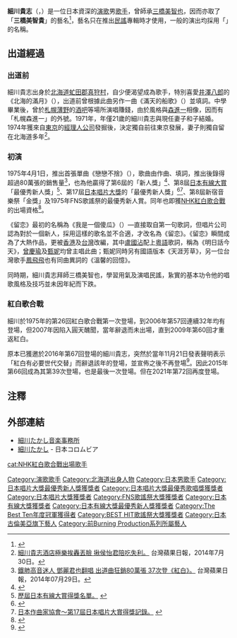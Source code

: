 {{NoteTA
|1=zh-cn:留恋;zh-tw:戀戀不捨;zh-hk:戀戀不捨;
}}
{{藝人
| 姓名 = 細川貴志
| 類型 = 男歌手
| 圖片 =
| 圖片簡介 = 
| 本名 = 
| 其他藝名 = 三橋美智貴
| 暱稱 = 
| 外文名 = ほそかわ たかし
| 外文 = 日文
| 英文名 = Hosokawa Takashi
| 綽號 =
| 出生日期 = {{birth date and age|1950|6|15}}
| 出生地點 = {{JPN}}[[北海道|北海道]][[虻田郡|虻田郡]][[真狩村|真狩村]]
| 國籍 = {{JPN}}
| 職業 = [[歌手|歌手]]
| 教育程度 = 
| 活躍年代 = 1975年至今
| 音樂類型 = [[演歌|演歌]]
| 唱片公司 = [[日本古倫美亞|日本古倫美亞]]
| 經紀公司 = [[Burning_Production|Burning Production]]<br>{{link-ja|新榮製作|新栄プロダクション}}
| 代表作 = {{link-ja|北酒場|北酒場}}、{{link-ja|浪花節人生|浪花節だよ人生は}}、{{link-ja|望鄉津輕民謠|望郷じょんから}}等
| 網站 = [http://hosokawa-music.jp/artist/takashi-hosokawa/index.php 細川貴志音樂事務所]
}}
{{japanese|japanese=細川 たかし|kana=ほそかわ たかし|romaji=Hosokawa Takashi}}

'''細川貴志'''（{{lang|ja|細川 たかし}}，{{bd|1950年|6月15日|}}）是一位日本資深的[[演歌|演歌]]男[[歌手|歌手]]，曾師承[[三橋美智也|三橋美智也]]，因而亦取了「'''三橋美智貴'''」的藝名<ref>{{Cite web |url=http://hosokawa-music.jp/artist/takashi-hosokawa/index.php |title=官方介紹中的個人簡歷。 |access-date=2015-01-06 |archive-date=2020-02-09 |archive-url=https://web.archive.org/web/20200209082650/http://hosokawa-music.jp/artist/takashi-hosokawa/index.php |dead-url=no }}</ref>，藝名只在推出[[民謠|民謠]]專輯時才使用，一般的演出均採用「{{lang|ja|細川 たかし}}」的名稱。

==出道經過==
===出道前===
細川貴志出身於[[北海道|北海道]][[虻田郡|虻田郡]][[真狩村|真狩村]]，自少便渴望成為歌手，特別喜愛[[井澤八郎|井澤八郎]]的《北海的滿月》（{{lang|ja|北海の満月}}），出道前曾根據此曲另作一曲《滿天的船歌》（{{lang|ja|満天の舟歌}}）並填詞。中學畢業後，曾於[[札幌|札幌]][[薄野|薄野]]的[[酒吧|酒吧]]等場所演唱賺錢，由於風格與[[森進一|森進一]]相像，因而有「札幌森進一」的外號。1971年，年僅21歲的細川貴志與現任妻子和子結婚。1974年獲來自[[東京|東京]]的[[經理人公司|經理人公司]]發掘後，決定獨自前往東京發展，妻子則獨自留在北海道多年<ref name="apple1">[http://ent.appledaily.com.tw/enews/article/entertainment/20140730/35989472/ 細川貴志酒店極樂挨轟丟臉 揪侯怡君陪吃失利。] {{Wayback|url=http://ent.appledaily.com.tw/enews/article/entertainment/20140730/35989472/ |date=20160304211155 }}台灣蘋果日報，2014年7月30日。</ref>。

===初演===
1975年4月1日，推出首張單曲《戀戀不捨》（{{lang|ja|心のこり}}），歌曲由{{link-ja|中村泰士|中村泰士}}作曲、{{link-ja|中西禮|なかにし礼}}填詞，推出後錄得超過80萬張的銷售量<ref name=apple2">[http://www.appledaily.com.tw/appledaily/article/headline/20140729/35987353/ 鐵肺高音迷人 鄧麗君也翻唱 出道曲狂銷80萬張 37次登《紅白》。] {{Wayback|url=http://www.appledaily.com.tw/appledaily/article/headline/20140729/35987353/ |date=20160304141151 }}台灣蘋果日報，2014年07月29日。</ref>，也為他贏得了第6屆{{link-ja|日本歌謠大賞|日本歌謡大賞}}的「新人獎」<ref>{{Cite web |url=http://entamedata.web.fc2.com/music2/kayoutai.html |title=歷屆日本歌謠大賞記錄（非官方）。 |access-date=2015-01-06 |archive-date=2020-06-16 |archive-url=https://web.archive.org/web/20200616082053/https://entamedata.web.fc2.com/music2/kayoutai.html |dead-url=no }}</ref>、第8屆[[日本有線大賞|日本有線大賞]]「最優秀新人獎」<ref>[http://www.tbs.co.jp/yusenaward/request/ 歷屆日本有線大賞得獎名單。] {{webarchive|url=https://web.archive.org/web/20150106234459/http://www.tbs.co.jp/yusenaward/request/ |date=2015-01-06 }}</ref>、第17屆[[日本唱片大獎|日本唱片大獎]]的「最優秀新人獎」<ref>{{Cite web |url=http://www.tbs.co.jp/recordaward/award/shinjin.html |title=日本唱片大獎「最優秀新人賞」記錄。 |access-date=2015-01-06 |archive-date=2012-11-05 |archive-url=https://web.archive.org/web/20121105163458/http://www.tbs.co.jp/recordaward/award/shinjin.html |dead-url=no }}</ref><ref>[http://www.jacompa.or.jp/recotai_his/17.html 日本作曲家協會～第17屆日本唱片大賞得獎記錄。] {{webarchive|url=https://web.archive.org/web/20150106233252/http://www.jacompa.or.jp/recotai_his/17.html |date=2015-01-06 }}</ref>、第8屆新宿音樂祭「金獎」及1975年FNS歌謠祭的最優秀新人賞。同年也即獲[[NHK紅白歌合戰|NHK紅白歌合戰]]的出場資格<ref>{{Cite web |url=http://www1.nhk.or.jp/kouhaku/history/history_26.html |title=第26回紅白歌合戰名單。 |access-date=2015-01-06 |archive-date=2016-12-21 |archive-url=https://web.archive.org/web/20161221080522/http://www1.nhk.or.jp/kouhaku/history/history_26.html |dead-url=no }}</ref>。

《留恋》最初的名稱為《我是一個傻瓜》（{{lang|ja|私バカよね}}）—直接取自第一句歌詞，但唱片公司認為對於一個新人，採用這樣的歌名並不合適，才改名為《留恋》。《留恋》瞬間成為了大熱作品，更被[[香港|香港]]及[[台灣|台灣]]改編，其中[[盧國沾|盧國沾]]配上[[粵語|粵語]]歌詞，稱為《明日話今天》，[[曾慶瑜|曾慶瑜]]及[[甄妮|甄妮]]均曾主唱此曲；甄妮同時另有國語版本《天涯芳草》，另一位台灣歌手[[鳳飛飛|鳳飛飛]]也有同曲異詞的《溫馨的回憶》。

同時期，細川貴志拜師三橋美智也，學習用氣及演唱民謠，紥實的基本功令他的唱歌風格及技巧並未因年紀而下跌。

===紅白歌合戰===
細川於1975年的第26回紅白歌合戰第一次登場，到2006年第57回連續32年均有登場，但2007年因陷入圓天醜聞，當年辭退而未出場，直到2009年第60回才重返紅白。

原本已獲邀於2016年第67回登場的細川貴志，突然於當年11月21日發表聲明表示「紅白有必要世代交替」而辭退該年的登場，並宣佈之後不再登場<ref name="kohaku Retire">{{Cite news|url=http://www.nikkansports.com/entertainment/news/1740996.html|title=細川たかし紅白卒業「世代交代必要」心境を明かす|date=2016-11-21|newspaper=ニッカンスポーツ・コム|agency=日刊スポーツ新聞社|accessdate=2016-11-21|archive-date=2020-12-31|archive-url=https://web.archive.org/web/20201231135909/https://www.nikkansports.com/entertainment/news/1740996.html|dead-url=no}}</ref>。因此2015年第66回成為其第39次登場，也是最後一次登場。但在2021年第72回再度登場。

==注釋==
{{reflist}}
==外部連結==
* [http://hosokawa-music.jp/ 細川たかし音楽事務所] {{Wayback|url=http://hosokawa-music.jp/ |date=20210119153913 }}
* [https://columbia.jp/artist-info/hosokawa/ 細川たかし] {{Wayback|url=https://columbia.jp/artist-info/hosokawa/ |date=20210218204501 }} - 日本コロムビア
{{日本唱片大獎受獎}}
{{日本唱片大獎最優秀歌唱獎}}
{{日本唱片大獎最優秀新人獎}}
{{日本有線大獎}}
{{日本有線大獎最優秀新人獎}}
{{BEST HIT歌謠祭大獎}}
{{FNS歌謠祭大獎}}
{{The Best Ten年度冠軍}}
{{NHK紅白歌合戰白組壓軸}}
{{Authority control}}
{{DEFAULTSORT:Hosokawa Takashi}}

[[Category:演歌歌手|Category:演歌歌手]]
[[Category:北海道出身人物|Category:北海道出身人物]]
[[Category:日本男歌手|Category:日本男歌手]]
[[Category:日本唱片大獎最優秀新人獎獲獎者|Category:日本唱片大獎最優秀新人獎獲獎者]]
[[Category:日本唱片大獎最優秀歌唱獎獲獎者|Category:日本唱片大獎最優秀歌唱獎獲獎者]]
[[Category:日本唱片大獎獲獎者|Category:日本唱片大獎獲獎者]]
[[Category:FNS歌謠祭大獎獲獎者|Category:FNS歌謠祭大獎獲獎者]]
[[Category:日本有線大獎獲獎者|Category:日本有線大獎獲獎者]]
[[cat:NHK紅白歌合戰出場歌手|cat:NHK紅白歌合戰出場歌手]]
[[Category:日本有線大獎最優秀新人獎獲獎者|Category:日本有線大獎最優秀新人獎獲獎者]]
[[Category:The_Best_Ten年度冠軍獲得者|Category:The Best Ten年度冠軍獲得者]]
[[Category:BEST_HIT歌謠祭大獎獲獎者|Category:BEST HIT歌謠祭大獎獲獎者]]
[[Category:日本古倫美亞旗下藝人|Category:日本古倫美亞旗下藝人]]
[[Category:前Burning_Production系列所屬藝人|Category:前Burning Production系列所屬藝人]]